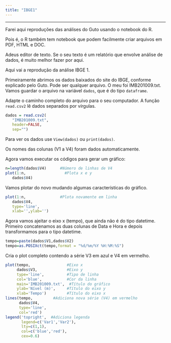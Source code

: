 ```yaml
---
title: "IBGE1"
---
```


***

Farei aqui reproduções das análises do Guto usando o notebook do R.

Pois é, o R também tem notebook que podem facilmente criar arquivos em PDF, HTML e DOC.

Adeus editor de texto. Se o seu texto é um relatório que envolve análise de dados, é muito melhor fazer por aqui.

Aqui vai a reprodução da análise IBGE 1.


Primeiramente abrimos os dados baixados do site do IBGE, conforme explicado pelo Guto. Pode ser qualquer arquivo. O meu foi IMB201009.txt. Vamos guardar o arquivo na variável `dados`, que é do tipo `dataframe`.

Adapte o caminho completo do arquivo para o seu computador. A função `read.csv2` lê dados separados por vírgulas.

```r
dados = read.csv2(        
   "IMB201009.txt",
   header=FALSE, 
   sep="")
```

Para ver os dados use `View(dados)` ou `print(dados)`. 

Os nomes das colunas (V1 a V4) foram dados automaticamente.

Agora vamos executar os códigos para gerar um gráfico:

```r
n=length(dados$V4)      #Número de linhas de V4
plot(1:n,                 #Plota x e y
   dados$V4) 
```


Vamos plotar do novo mudando algumas características do gráfico.

```r
plot(1:n,               #Plota novamente em linha
   dados$V4,
   type='line',
   xlab='',ylab='') 
```

Agora vamos ajeitar o eixo x (tempo), que ainda não é do tipo datetime. Primeiro concatenamos as duas colunas de Data e Hora e depois transformamos para o tipo datetime.

```r
tempo=paste(dados$V1,dados$V2) 
tempo=as.POSIXct(tempo,format = "%d/%m/%Y %H:%M:%S")
```

Cria o plot completo contendo a série V3 em azul e V4 em vermelho.

```r
plot(tempo,                #Eixo x
     dados$V3,             #Eixo y
     type='line',          #Tipo de linha
     col='blue',           #Cor da linha
     main='IMB201009.txt',  #Título do gráfico
     ylab='Nível (m)',     #Título do eixo y
     xlab='Tempo')         #Título do eixo x
lines(tempo,         #Adiciona nova série (V4) em vermelho
      dados$V4,
      type='line',
      col='red')
legend('topright',  #Adiciona legenda
       legend=c('Var1','Var2'),
       lty=c(1,1),
       col=c('blue','red'),
       cex=0.6)
```

